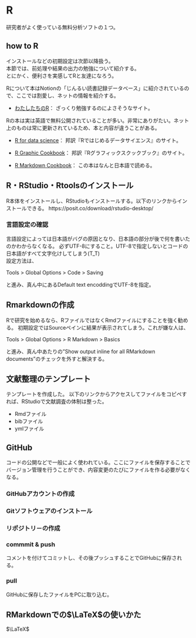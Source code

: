 # R
研究者がよく使っている無料分析ソフトの１つ。

## how to R
インストールなどの初期設定は次節以降扱う。<br>
本節では、前処理や結果の出力の勉強について紹介する。<br>
とにかく、便利さを実感してRと友達になろう。

Rについて本はNotionの「じんるい読書記録データベース」に紹介されているので、ここでは割愛し、ネットの情報を紹介する。

- [わたしたちのR](https://www.jaysong.net/RBook/)：
ざっくり勉強するのによさそうなサイト。

Rの本は実は英語で無料公開されていることが多い。非常にありがたい。ネット上のものは常に更新されているため、本と内容が違うことがある。

- [R for data science](https://r4ds.had.co.nz/)：
邦訳『Rではじめるデータサイエンス』のサイト。

- [R Graphic Cookbook](https://r-graphics.org/)：
邦訳『Rグラフィックスクックブック』のサイト。

- [R Markdown Cookbook](https://gedevan-aleksizde.github.io/rmarkdown-cookbook/)：
この本はなんと日本語で読める。

## R・RStudio・Rtoolsのインストール
R本体をインストールし、RStudioもインストールする。以下のリンクからインストールできる。
https://posit.co/download/rstudio-desktop/

### 言語設定の確認
言語設定によっては日本語がバグの原因となり、日本語の部分が後で何を書いたのかわからなくなる。
必ずUTF-8にすること。UTF-8で指定しないとコードの日本語がすべて文字化けしてしまう(T_T)<br>
設定方法は、

Tools > Global Options > Code > Saving

と進み、真ん中にあるDefault text encoddingでUTF-8を指定。

## Rmarkdownの作成
Rで研究を始めるなら、RファイルではなくRmdファイルにすることを強く勧める。
初期設定ではSourceペインに結果が表示されてしまう。これが嫌な人は、

Tools > Global Options > R Markdown > Basics

と進み、真ん中あたりの"Show output inline for all RMarkdown documents"のチェックを外すと解決する。
 

## 文献整理のテンプレート
テンプレートを作成した。
以下のリンクからアクセスしてファイルをコピペすれば、RStudioで文献調査の体制は整った。

- Rmdファイル
- bibファイル
- ymlファイル

## GitHub
コードの公開などで一般によく使われている。ここにファイルを保存することでバージョン管理を行うことができ、内容変更のたびにファイルを作る必要がなくなる。

### GitHubアカウントの作成

### Gitソフトウェアのインストール

### リポジトリ－の作成


### commmit & push
コメントを付けてコミットし、その後プッシュすることでGitHubに保存される。

### pull
GitHubに保存したファイルをPCに取り込む。

## RMarkdownでの$\LaTeX$の使いかた
$\LaTeX$
